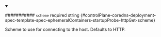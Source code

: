 
<details className="config-field" data-expandable="false" open>
<summary>

########### `scheme` <span className="config-field-required" data-required="false">required</span> <span className="config-field-type">string</span> <span className="config-field-default"></span> <span className="config-field-enum"></span> {#controlPlane-coredns-deployment-spec-template-spec-ephemeralContainers-startupProbe-httpGet-scheme}

Scheme to use for connecting to the host.
Defaults to HTTP.

</summary>



</details>
